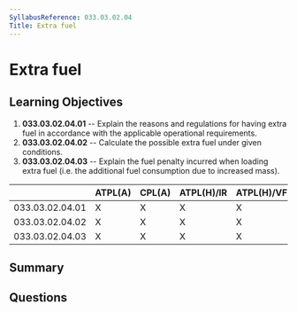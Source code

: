 ```yaml
---
SyllabusReference: 033.03.02.04
Title: Extra fuel
---
```


# Extra fuel

## Learning Objectives

1.  **033.03.02.04.01** -- Explain the reasons and regulations for having extra
    fuel in accordance with the applicable operational requirements.
2.  **033.03.02.04.02** -- Calculate the possible extra fuel under given
    conditions.
3.  **033.03.02.04.03** -- Explain the fuel penalty incurred when loading extra
    fuel (i.e. the additional fuel consumption due to increased mass).

|                 | ATPL(A) | CPL(A) | ATPL(H)/IR | ATPL(H)/VFR | CPL(H) | IR | CBIR(A) |
| --------------- | ------- | ------ | ---------- | ----------- | ------ | -- | ------- |
| 033.03.02.04.01 | X       | X      | X          | X           | X      |    |         |
| 033.03.02.04.02 | X       | X      | X          | X           | X      |    |         |
| 033.03.02.04.03 | X       | X      | X          | X           | X      |    |         |

## Summary

## Questions

